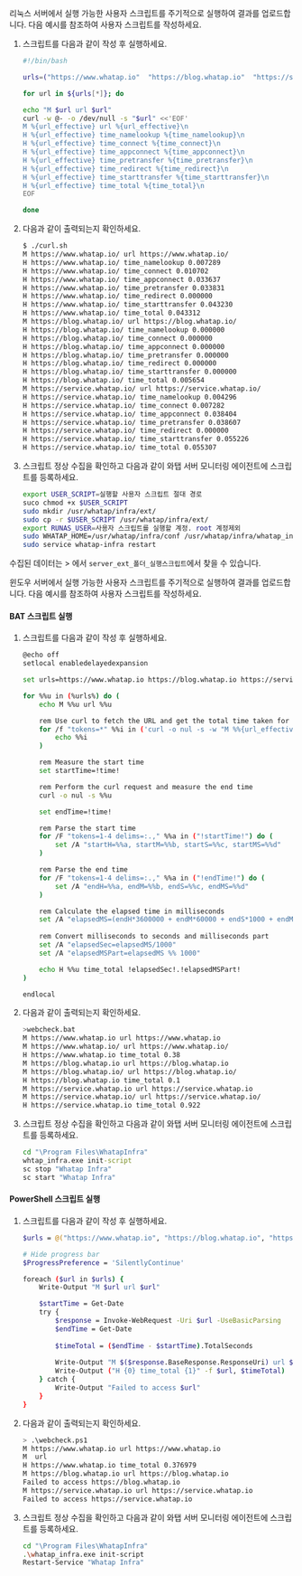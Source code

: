 <Tabs groupId='server-user-script'>

<TabItem value="lxs" label="Linux Shell"> 

리눅스 서버에서 실행 가능한 사용자 스크립트를 주기적으로 실행하여 결과를 업로드합니다. 다음 예시를 참조하여 사용자 스크립트를 작성하세요.

1. 스크립트를 다음과 같이 작성 후 실행하세요.

    ```bash title='Linux Shell'
    #!/bin/bash

    urls=("https://www.whatap.io"  "https://blog.whatap.io"  "https://service.whatap.io")

    for url in ${urls[*]}; do

    echo "M $url url $url"
    curl -w @- -o /dev/null -s "$url" <<'EOF'
    M %{url_effective} url %{url_effective}\n
    H %{url_effective} time_namelookup %{time_namelookup}\n
    H %{url_effective} time_connect %{time_connect}\n
    H %{url_effective} time_appconnect %{time_appconnect}\n
    H %{url_effective} time_pretransfer %{time_pretransfer}\n
    H %{url_effective} time_redirect %{time_redirect}\n
    H %{url_effective} time_starttransfer %{time_starttransfer}\n
    H %{url_effective} time_total %{time_total}\n
    EOF

    done
    ```

2. 다음과 같이 출력되는지 확인하세요.

    ```bash title='Linux Shell'
    $ ./curl.sh
    M https://www.whatap.io/ url https://www.whatap.io/
    H https://www.whatap.io/ time_namelookup 0.007289
    H https://www.whatap.io/ time_connect 0.010702
    H https://www.whatap.io/ time_appconnect 0.033637
    H https://www.whatap.io/ time_pretransfer 0.033831
    H https://www.whatap.io/ time_redirect 0.000000
    H https://www.whatap.io/ time_starttransfer 0.043230
    H https://www.whatap.io/ time_total 0.043312
    M https://blog.whatap.io/ url https://blog.whatap.io/
    H https://blog.whatap.io/ time_namelookup 0.000000
    H https://blog.whatap.io/ time_connect 0.000000
    H https://blog.whatap.io/ time_appconnect 0.000000
    H https://blog.whatap.io/ time_pretransfer 0.000000
    H https://blog.whatap.io/ time_redirect 0.000000
    H https://blog.whatap.io/ time_starttransfer 0.000000
    H https://blog.whatap.io/ time_total 0.005654
    M https://service.whatap.io/ url https://service.whatap.io/
    H https://service.whatap.io/ time_namelookup 0.004296
    H https://service.whatap.io/ time_connect 0.007282
    H https://service.whatap.io/ time_appconnect 0.038404
    H https://service.whatap.io/ time_pretransfer 0.038607
    H https://service.whatap.io/ time_redirect 0.000000
    H https://service.whatap.io/ time_starttransfer 0.055226
    H https://service.whatap.io/ time_total 0.055307
    ```

3. 스크립트 정상 수집을 확인하고 다음과 같이 와탭 서버 모니터링 에이전트에 스크립트를 등록하세요.

    ```bash title='Linux Shell'
    export USER_SCRIPT=실행할 사용자 스크립트 절대 경로
    suco chmod +x $USER_SCRIPT
    sudo mkdir /usr/whatap/infra/ext/
    sudo cp -r $USER_SCRIPT /usr/whatap/infra/ext/
    export RUNAS_USER=사용자 스크립트를 실행할 계정. root 계정제외
    sudo WHATAP_HOME=/usr/whatap/infra/conf /usr/whatap/infra/whatap_infrad --user=$RUNAS_USER init-script
    sudo service whatap-infra restart
    ```

수집된 데이터는 <Cmdname sid="side_analysis" className="uitext" /> &gt; <Cmdname sid="side_counter" className="uitext" />에서 <Cmdname sid="category" className="uitext" /> `server_ext_폴더_실행스크립트`에서 찾을 수 있습니다.

</TabItem>

<TabItem value="wps" label="Windows Powershell">

윈도우 서버에서 실행 가능한 사용자 스크립트를 주기적으로 실행하여 결과를 업로드합니다. 다음 예시를 참조하여 사용자 스크립트를 작성하세요.

<Tabs>

<TabItem value="wps1" label="BAT">

#### BAT 스크립트 실행 

1. 스크립트를 다음과 같이 작성 후 실행하세요.

    ```bash title='BAT'
    @echo off
    setlocal enabledelayedexpansion

    set urls=https://www.whatap.io https://blog.whatap.io https://service.whatap.io

    for %%u in (%urls%) do (
        echo M %%u url %%u

        rem Use curl to fetch the URL and get the total time taken for the request
        for /f "tokens=*" %%i in ('curl -o nul -s -w "M %%{url_effective} url %%{url_effective}" %%u') do (
            echo %%i
        )

        rem Measure the start time
        set startTime=!time!

        rem Perform the curl request and measure the end time
        curl -o nul -s %%u

        set endTime=!time!

        rem Parse the start time
        for /F "tokens=1-4 delims=:.," %%a in ("!startTime!") do (
            set /A "startH=%%a, startM=%%b, startS=%%c, startMS=%%d"
        )

        rem Parse the end time
        for /F "tokens=1-4 delims=:.," %%a in ("!endTime!") do (
            set /A "endH=%%a, endM=%%b, endS=%%c, endMS=%%d"
        )

        rem Calculate the elapsed time in milliseconds
        set /A "elapsedMS=(endH*3600000 + endM*60000 + endS*1000 + endMS) - (startH*3600000 + startM*60000 + startS*1000 + startMS)"
        
        rem Convert milliseconds to seconds and milliseconds part
        set /A "elapsedSec=elapsedMS/1000"
        set /A "elapsedMSPart=elapsedMS %% 1000"

        echo H %%u time_total !elapsedSec!.!elapsedMSPart!
    )

    endlocal
    ```

2. 다음과 같이 출력되는지 확인하세요.

    ```bash title='BAT'
    >webcheck.bat
    M https://www.whatap.io url https://www.whatap.io
    M https://www.whatap.io/ url https://www.whatap.io/
    H https://www.whatap.io time_total 0.38
    M https://blog.whatap.io url https://blog.whatap.io
    M https://blog.whatap.io/ url https://blog.whatap.io/
    H https://blog.whatap.io time_total 0.1
    M https://service.whatap.io url https://service.whatap.io
    M https://service.whatap.io/ url https://service.whatap.io/
    H https://service.whatap.io time_total 0.922
    ```

3. 스크립트 정상 수집을 확인하고 다음과 같이 와탭 서버 모니터링 에이전트에 스크립트를 등록하세요.

    ```bat title='BAT'
    cd "\Program Files\WhatapInfra"
    whtap_infra.exe init-script
    sc stop "Whatap Infra"
    sc start "Whatap Infra"
    ```

</TabItem>

<TabItem value="wps2" label="PowerShell">

#### PowerShell 스크립트 실행

1. 스크립트를 다음과 같이 작성 후 실행하세요.

    ```bash title='PowerShell'
    $urls = @("https://www.whatap.io", "https://blog.whatap.io", "https://service.whatap.io")

    # Hide progress bar
    $ProgressPreference = 'SilentlyContinue'

    foreach ($url in $urls) {
        Write-Output "M $url url $url"

        $startTime = Get-Date
        try {
            $response = Invoke-WebRequest -Uri $url -UseBasicParsing
            $endTime = Get-Date
            
            $timeTotal = ($endTime - $startTime).TotalSeconds
            
            Write-Output "M $($response.BaseResponse.ResponseUri) url $($response.BaseResponse.ResponseUri)"
            Write-Output ("H {0} time_total {1}" -f $url, $timeTotal)
        } catch {
            Write-Output "Failed to access $url"
        }
    }
    ```

2. 다음과 같이 출력되는지 확인하세요.

    ```bash title='PowerShell'
    > .\webcheck.ps1                     
    M https://www.whatap.io url https://www.whatap.io
    M  url 
    H https://www.whatap.io time_total 0.376979
    M https://blog.whatap.io url https://blog.whatap.io
    Failed to access https://blog.whatap.io
    M https://service.whatap.io url https://service.whatap.io
    Failed to access https://service.whatap.io
    ```

3. 스크립트 정상 수집을 확인하고 다음과 같이 와탭 서버 모니터링 에이전트에 스크립트를 등록하세요.

    ```bash title='PowerShell'
    cd "\Program Files\WhatapInfra"
    .\whatap_infra.exe init-script
    Restart-Service "Whatap Infra"
    ```

</TabItem>

</Tabs>


</TabItem>


</Tabs>